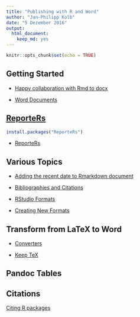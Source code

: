 ```yaml
---
title: "Publishing with R and Word"
author: "Jan-Philipp Kolb"
date: "5 Dezember 2016"
output: 
  html_document: 
    keep_md: yes
---
```


```r
knitr::opts_chunk$set(echo = TRUE)
```

## Getting Started

- [Happy collaboration with Rmd to docx](http://rmarkdown.rstudio.com/articles_docx.html)

- [Word Documents](http://rmarkdown.rstudio.com/word_document_format.html#style_reference)

## [ReporteRs](https://davidgohel.github.io/ReporteRs/index.html)

```r
install.packages("ReporteRs")
```

- [ReporteRs](http://www.graphdoctor.com/archives/3)


## Various Topics

- [Adding the recent date to Rmarkdown document](http://stackoverflow.com/questions/23449319/yaml-current-date-in-rmarkdown)

- [Bibliographies and Citations](http://rmarkdown.rstudio.com/authoring_bibliographies_and_citations.html)

- [RStudio Formats](http://rmarkdown.rstudio.com/formats.html)

- [Creating New Formats](http://rmarkdown.rstudio.com/developer_custom_formats.html)

## Transform from LaTeX to Word

- [Converters](http://www.tug.org/utilities/texconv/textopc.html)

- [Keep TeX](http://rmarkdown.rstudio.com/pdf_document_format.html)

## Pandoc Tables




## Citations

[Citing R packages](http://www.carlboettiger.info/2012/03/20/citing-r-packages.html)
